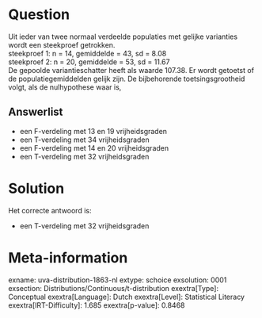Question
========

Uit ieder van twee normaal verdeelde populaties met gelijke varianties
wordt een steekproef getrokken.\
steekproef 1: n = 14, gemiddelde = 43, sd = 8.08\
steekproef 2: n = 20, gemiddelde = 53, sd = 11.67\
De gepoolde variantieschatter heeft als waarde 107.38. Er wordt getoetst
of de populatiegemiddelden gelijk zijn. De bijbehorende
toetsingsgrootheid volgt, als de nulhypothese waar is,

Answerlist
----------

* een F-verdeling met 13 en 19 vrijheidsgraden
* een T-verdeling met 34 vrijheidsgraden
* een F-verdeling met 14 en 20 vrijheidsgraden
* een T-verdeling met 32 vrijheidsgraden

Solution
========

Het correcte antwoord is: 

* een T-verdeling met 32 vrijheidsgraden

Meta-information
================
exname: uva-distribution-1863-nl
extype: schoice
exsolution: 0001
exsection: Distributions/Continuous/t-distribution
exextra[Type]: Conceptual
exextra[Language]: Dutch
exextra[Level]: Statistical Literacy
exextra[IRT-Difficulty]: 1.685
exextra[p-value]: 0.8468
